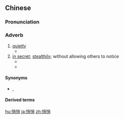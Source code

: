 ==Chinese==
{{zh-forms}}

===Pronunciation===
{{zh-pron
|m=悄悄
|c=ciu2 ciu2
|ma=Zh-qiaoqiao.ogg
|cat=adv
}}

===Adverb===
{{zh-adv}}

# [[quietly]]
#* {{zh-x|一 小 群 人 站 在 门口，'''悄悄''' 地 交谈 着{zhe}。|A small group of people stand about by the gate, talking '''quietly'''.}}
# [[in secret]]; [[stealthily]]; without allowing others to notice
#* {{zh-x|最終 協議 的 談判 正在 '''悄悄''' 進行。|Negotiations on the final agreement are progressing '''in secret'''.}}
#* {{zh-x|孩子-們 '''悄悄''' 扔掉 肉 串 上 的 洋蔥。|The children '''secretly''' threw away the rings of raw onions in their kebabs.}}

====Synonyms====
* {{sense|stealthily}} {{zh-l|靜悄悄}}, {{zh-l|偷偷}}

====Derived terms====
{{zh-der|悄悄話}}

{{zh-cat|Elementary}}

[[hu:悄悄]]
[[ja:悄悄]]
[[zh:悄悄]]